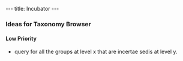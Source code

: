 ---
title: Incubator
---

=== Ideas for Taxonomy Browser ===

==== Low Priority ====
* query for all the groups at level x that are incertae sedis at level y.
